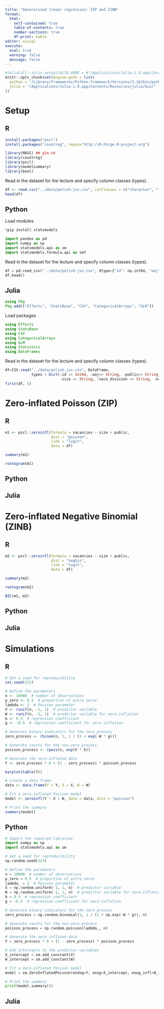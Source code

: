 ```yaml
---
title: "Generalized linear regression: ZIP and ZINB"
format: 
  html:
    self-contained: true
    table-of-contents: true
    number-sections: true
    df-print: kable
editor: visual
execute: 
  eval: true
  warning: false
  message: false
---
```


```r
#JuliaCall::julia_setup(JULIA_HOME = #"/Applications/Julia-1.9.app/Contents/Resources/julia/bin/")
knitr::opts_chunk$set(engine.path = list(
  python = "/Library/Frameworks/Python.framework/Versions/3.10/bin/python3.10",
  julia = "/Applications/Julia-1.9.app/Contents/Resources/julia/bin/"
))
```

# Setup

::: panel-tabset
## R

```r
install.packages("pscl")
install.packages("countreg", repos="http://R-Forge.R-project.org")
```

```r
library(MASS) ## glm.nb
library(countreg)
library(pscl)
library(modelsummary)
library(boot)
```

Read in the dataset for the lecture and specify column classes (types).

```r
df <- read.csv("../data/polish-jvs.csv", colClasses = c("character", "factor", rep("character", 4), "numeric"))
head(df)
```

## Python

Load modules

```bash
!pip install statsmodels 
```

```python
import pandas as pd
import numpy as np
import statsmodels.api as sm
import statsmodels.formula.api as smf
```

Read in the dataset for the lecture and specify column classes (types).

```python
df = pd.read_csv("../data/polish-jvs.csv", dtype={"id": np.int64, "woj":str, "public":str,"size": str, "nace_division": str, "nace": str})
df.head()
```

## Julia

```julia
using Pkg
Pkg.add(["Effects", "StatsBase", "CSV", "CategoricalArrays", "GLM"])
```

Load packages

```julia
using Effects
using StatsBase
using CSV
using CategoricalArrays
using GLM
using Statistics
using DataFrames
```

Read in the dataset for the lecture and specify column classes (types).

```julia
df=CSV.read("../data/polish-jvs.csv", DataFrame, 
            types = Dict(:id => Int64, :woj=> String, :public=> String, 
                         :size => String, :nace_division => String, :nace => String));
first(df, 5)
```

:::


# Zero-inflated Poisson (ZIP)

::: panel-tabset
## R

```r
m1 <- pscl::zeroinfl(formula = vacancies ~ size + public,
                     dist = "poisson",
                     link = "logit",
                     data = df)
```

```r
summary(m1)
```

```r
rootogram(m1)
```

## Python

## Julia

:::


# Zero-inflated Negative Binomial (ZINB)

::: panel-tabset
## R

```r
m2 <- pscl::zeroinfl(formula = vacancies ~ size + public,
                     dist = "negbin",
                     link = "logit",
                     data = df)
```

```r
summary(m2)
```

```r
rootogram(m2)
```

```r
BIC(m1, m2)
```

## Python

## Julia

:::


# Simulations

::: panel-tabset
## R

```r
# Set a seed for reproducibility
set.seed(123)

# Define the parameters
n <- 10000  # number of observations
p_zero <- 0.5  # proportion of extra zeros
lambda <- 2  # Poisson parameter
X <- runif(n, -1, 1)  # predictor variable
W <- runif(n, -1, 1)  # predictor variable for zero-inflation
b <- 0.5  # regression coefficient
g <- -0.5  # regression coefficient for zero-inflation

# Generate binary indicators for the zero process
zero_process <- rbinom(n, 1, 1 / (1 + exp(-W * g)))

# Generate counts for the non-zero process
poisson_process <- rpois(n, exp(X * b))

# Generate the zero-inflated data
Y <- zero_process * 0 + (1 - zero_process) * poisson_process
```

```r
barplot(table(Y))
```

```r
# Create a data frame
data <- data.frame(Y = Y, X = X, W = W)

# Fit a zero-inflated Poisson model
model <- zeroinfl(Y ~ X | W, data = data, dist = "poisson")

# Print the summary
summary(model)

```

## Python

```python
# Import the required libraries
import numpy as np
import statsmodels.api as sm

# Set a seed for reproducibility
np.random.seed(123)

# Define the parameters
n = 10000  # number of observations
p_zero = 0.5  # proportion of extra zeros
lambda_ = 2  # Poisson parameter
X = np.random.uniform(-1, 1, n)  # predictor variable
W = np.random.uniform(-1, 1, n)  # predictor variable for zero-inflation
b = 0.5  # regression coefficient
g = -0.5  # regression coefficient for zero-inflation

# Generate binary indicators for the zero process
zero_process = np.random.binomial(1, 1 / (1 + np.exp(-W * g)), n)

# Generate counts for the non-zero process
poisson_process = np.random.poisson(lambda_, n)

# Generate the zero-inflated data
Y = zero_process * 0 + (1 - zero_process) * poisson_process

# Add intercepts to the predictor variables
X_intercept = sm.add_constant(X)
W_intercept = sm.add_constant(W)

# Fit a zero-inflated Poisson model
model = sm.ZeroInflatedPoisson(endog=Y, exog=X_intercept, exog_infl=W_intercept).fit()

# Print the summary
print(model.summary())

```

## Julia
:::


